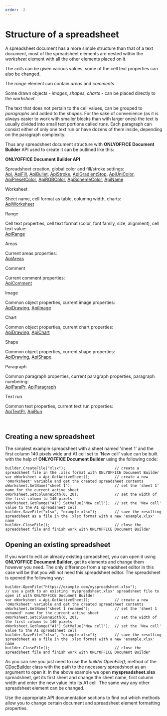 ```yaml
---
order: -2
---
```

# Structure of a spreadsheet

A spreadsheet document has a more simple structure than that of a text document, most of the spreadsheet elements are nested within the *worksheet* element with all the other elements placed on it.

The *cells* can be given various values, some of the cell text properties can also be changed.

The *range* element can contain *areas* and *comments*.

Some drawn objects - *images*, *shapes*, *charts* - can be placed directly to the *worksheet*.

The text that does not pertain to the cell values, can be grouped to *paragraphs* and added to the *shapes*. For the sake of convenience (as it is always easier to work with smaller blocks than with larger ones) the text is usually divided into small text portions called *runs*. Each paragraph can consist either of only one text run or have dozens of them inside, depending on the paragraph complexity.

Thus any spreadsheet document structure with **ONLYOFFICE Document Builder** API used to create it can be outlined like this:

**ONLYOFFICE Document Builder API**

Spreadsheet creation, global color and fill/stroke settings:\
[Api](/docbuilder/spreadsheetapi/api), [ApiFill](/docbuilder/spreadsheetapi/apifill), [ApiBullet](/docbuilder/spreadsheetapi/apibullet), [ApiStroke](/docbuilder/spreadsheetapi/apistroke), [ApiGradientStop](/docbuilder/spreadsheetapi/apigradientstop), [ApiUniColor](/docbuilder/spreadsheetapi/apiunicolor), [ApiPresetColor](/docbuilder/spreadsheetapi/apipresetcolor), [ApiRGBColor](/docbuilder/spreadsheetapi/apirgbcolor), [ApiSchemeColor](/docbuilder/spreadsheetapi/apischemecolor), [ApiName](/docbuilder/spreadsheetapi/apiname)

Worksheet

Sheet name, cell format as table, columng width, charts:\
[ApiWorksheet](/docbuilder/spreadsheetapi/apiworksheet)

Range

Cell text properties, cell text format (color, font family, size, alignment), cell text value:\
[ApiRange](/docbuilder/spreadsheetapi/apirange)

Areas

Current areas properties:\
[ApiAreas](/docbuilder/spreadsheetapi/apiareas)

Comment

Current comment properties:\
[ApiComment](/docbuilder/spreadsheetapi/apicomment)

Image

Common object properties, current image properties:\
[ApiDrawing](/docbuilder/spreadsheetapi/apidrawing), [ApiImage](/docbuilder/spreadsheetapi/apiimage)

Chart

Common object properties, current chart properties:\
[ApiDrawing](/docbuilder/spreadsheetapi/apidrawing), [ApiChart](/docbuilder/spreadsheetapi/apichart)

Shape

Common object properties, current shape properties:\
[ApiDrawing](/docbuilder/spreadsheetapi/apidrawing), [ApiShape](/docbuilder/spreadsheetapi/apishape).

Paragraph

Common paragraph properties, current paragraph properties, paragraph numbering:\
[ApiParaPr](/docbuilder/spreadsheetapi/apiparapr), [ApiParagraph](/docbuilder/spreadsheetapi/apiparagraph)

Text run

Common text properties, current text run properties:\
[ApiTextPr](/docbuilder/spreadsheetapi/apitextpr), [ApiRun](/docbuilder/spreadsheetapi/apirun)

 

## Creating a new spreadsheet

The simplest example spreadsheet with a sheet named 'sheet 1' and the first column 140 pixels wide and A1 cell set to 'New cell' value can be built with the help of **ONLYOFFICE Document Builder** using the following code:

```
builder.CreateFile("xlsx");                      // create a spreadsheet file in the .xlsx format with ONLYOFFICE Document Builder
var oWorksheet = Api.GetActiveSheet();           // create a new 'oWorksheet' variable and get the created spreadsheet contents
oWorksheet.SetName("sheet 1");                   // set the 'sheet 1' name for the current active sheet
oWorksheet.SetColumnWidth(0, 20);                // set the width of the first column to 140 pixels
oWorksheet.GetRange("A1").SetValue("New cell");  // set the 'New cell' value to the A1 spreadsheet cell
builder.SaveFile("xlsx", "example.xlsx");        // save the resulting spreadsheet as a file in the .xlsx format with a new 'example.xlsx' name
builder.CloseFile();                             // close the spreadsheet file and finish work with ONLYOFFICE Document Builder
```

## Opening an existing spreadsheet

If you want to edit an already existing spreadsheet, you can open it using **ONLYOFFICE Document Builder**, get its elements and change them however you need. The only difference from a spreadsheet editor in this case will be that you will not need this spreadsheet editor. The spreadsheet is opened the following way:

```
builder.OpenFile("https://example.com/myspreadsheet.xlsx");          // use a path to an existing 'myspreadsheet.xlsx' spreadsheet file to open it with ONLYOFFICE Document Builder
var oWorksheet = Api.GetActiveSheet();           // create a new 'oWorksheet' variable and get the created spreadsheet contents
oWorksheet.SetName("sheet 1 renamed");           // set the 'sheet 1 renamed' name for the current active sheet
oWorksheet.SetColumnWidth(0, 20);                // set the width of the first column to 140 pixels
oWorksheet.GetRange("A1").SetValue("New cell");  // set the 'New cell' value to the A1 spreadsheet cell
builder.SaveFile("xlsx", "example.xlsx");        // save the resulting spreadsheet as a file in the .xlsx format with a new 'example.xlsx' name
builder.CloseFile();                             // close the spreadsheet file and finish work with ONLYOFFICE Document Builder
```

As you can see you just need to use the *builder.OpenFile();* method of the [CDocBuilder](/docbuilder/integrationapi/cdocbuilder) class with the path to the necessary spreadsheet as an argument to open it. In the above example we open **myspreadsheet.xlsx** spreadsheet, get its first sheet and change the sheet name, first column width and enter the new value into its A1 cell. The same way any other spreadsheet element can be changed.

Use the appropriate API documentation sections to find out which methods allow you to change certain document and spreadsheet element formatting properties.
